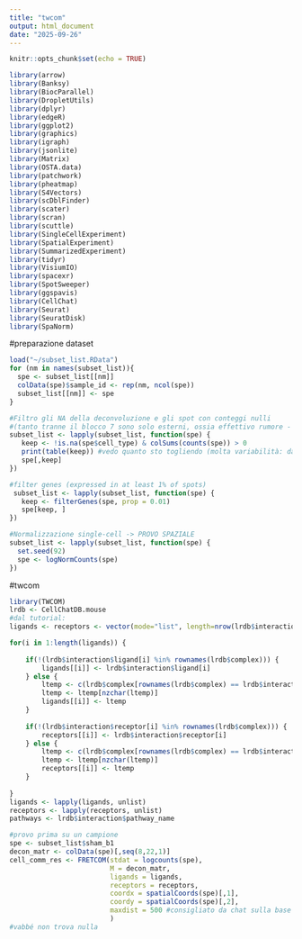 ```yaml
---
title: "twcom"
output: html_document
date: "2025-09-26"
---
```


```r
knitr::opts_chunk$set(echo = TRUE)
```

```r
library(arrow)
library(Banksy)
library(BiocParallel)
library(DropletUtils)
library(dplyr)
library(edgeR)
library(ggplot2)
library(graphics)
library(igraph)
library(jsonlite)
library(Matrix)
library(OSTA.data)
library(patchwork)
library(pheatmap)
library(S4Vectors)
library(scDblFinder)
library(scater)
library(scran)
library(scuttle)
library(SingleCellExperiment)
library(SpatialExperiment)
library(SummarizedExperiment)
library(tidyr)
library(VisiumIO)
library(spacexr)
library(SpotSweeper)
library(ggspavis)
library(CellChat)
library(Seurat)
library(SeuratDisk)
library(SpaNorm)
```

#preparazione dataset
```r
load("~/subset_list.RData")
for (nm in names(subset_list)){
  spe <- subset_list[[nm]]
  colData(spe)$sample_id <- rep(nm, ncol(spe))  
  subset_list[[nm]] <- spe
}

#Filtro gli NA della deconvoluzione e gli spot con conteggi nulli
#(tanto tranne il blocco 7 sono solo esterni, ossia effettivo rumore - tessuto connettivo)
subset_list <- lapply(subset_list, function(spe) {
   keep <- !is.na(spe$cell_type) & colSums(counts(spe)) > 0
   print(table(keep)) #vedo quanto sto togliendo (molta variabilità: da poche decine a poche migliaia)
   spe[,keep]
})

#filter genes (expressed in at least 1% of spots)
 subset_list <- lapply(subset_list, function(spe) {
   keep <- filterGenes(spe, prop = 0.01)
   spe[keep, ]
})

#Normalizzazione single-cell -> PROVO SPAZIALE
subset_list <- lapply(subset_list, function(spe) {
  set.seed(92)
  spe <- logNormCounts(spe)
})


```

#twcom
```r
library(TWCOM)
lrdb <- CellChatDB.mouse
#dal tutorial:
ligands <- receptors <- vector(mode="list", length=nrow(lrdb$interaction))

for(i in 1:length(ligands)) {
    
    if(!(lrdb$interaction$ligand[i] %in% rownames(lrdb$complex))) {
        ligands[[i]] <- lrdb$interaction$ligand[i]
    } else {
        ltemp <- c(lrdb$complex[rownames(lrdb$complex) == lrdb$interaction$ligand[i], ])
        ltemp <- ltemp[nzchar(ltemp)]
        ligands[[i]] <- ltemp
    }
    
    if(!(lrdb$interaction$receptor[i] %in% rownames(lrdb$complex))) {
        receptors[[i]] <- lrdb$interaction$receptor[i]
    } else {
        ltemp <- c(lrdb$complex[rownames(lrdb$complex) == lrdb$interaction$receptor[i], ])
        ltemp <- ltemp[nzchar(ltemp)]
        receptors[[i]] <- ltemp
    }
    
}
ligands <- lapply(ligands, unlist)
receptors <- lapply(receptors, unlist)
pathways <- lrdb$interaction$pathway_name

#provo prima su un campione
spe <- subset_list$sham_b1
decon_matr <- colData(spe)[,seq(8,22,1)]
cell_comm_res <- FRETCOM(stdat = logcounts(spe),
                         M = decon_matr,
                         ligands = ligands,
                         receptors = receptors,
                         coordx = spatialCoords(spe)[,1],
                         coordy = spatialCoords(spe)[,2], 
                         maxdist = 500 #consigliato da chat sulla base dello scale_factor
                         )
#vabbé non trova nulla

```


